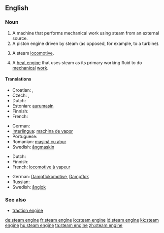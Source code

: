 ==English==

===Noun===
{{en-noun|sg=[[steam]] [[engine]]}}

# A machine that performs mechanical work using steam from an external source.
# A piston engine driven by steam (as opposed, for example, to a turbine).
# {{UK}} A steam [[locomotive]].
# {{rfd-redundant}} A [[heat engine]] that uses steam as its primary working fluid to do [[mechanical]] [[work]].

====Translations====
{{trans-top|machine}}
* Croatian: {{t-|hr|parni stroj|m}}, {{t-|hr|parostroj|m}}
* Czech: {{t-|cs|parní stroj|m}}, {{t-|cs|parostroj|m}}
* Dutch: {{t+|nl|stoommachine|f}}
* Estonian: [[aurumasin]]
* Finnish: {{t-|fi|höyrykone}}
* French: {{t+|fr|machine à vapeur|f}}
{{trans-mid}}
* German: {{t+|de|Dampfmaschine|f}}
* [[Interlingua]]: [[machina de vapor]]
* Portuguese: {{t+|pt|máquina a vapor|f}}
* Romanian: [[maşină cu abur]]
* Swedish: [[ångmaskin]] {{c}}
{{trans-bottom}}

{{trans-top|locomotive}}
* Dutch: {{t+|nl|stoomlocomotief}}
* Finnish: {{t-|fi|höyryveturi}}
* French: [[locomotive à vapeur]] {{f}}
{{trans-mid}}
* German: [[Dampflokomotive]], [[Dampflok]] {{f}}
* Russian: {{t+|ru|паровоз|sc=Cyrl}}
* Swedish: [[ånglok]] {{n}}
{{trans-bottom}}

===See also===
* [[traction engine]]

[[de:steam engine]]
[[fr:steam engine]]
[[io:steam engine]]
[[id:steam engine]]
[[kk:steam engine]]
[[hu:steam engine]]
[[ta:steam engine]]
[[zh:steam engine]]
